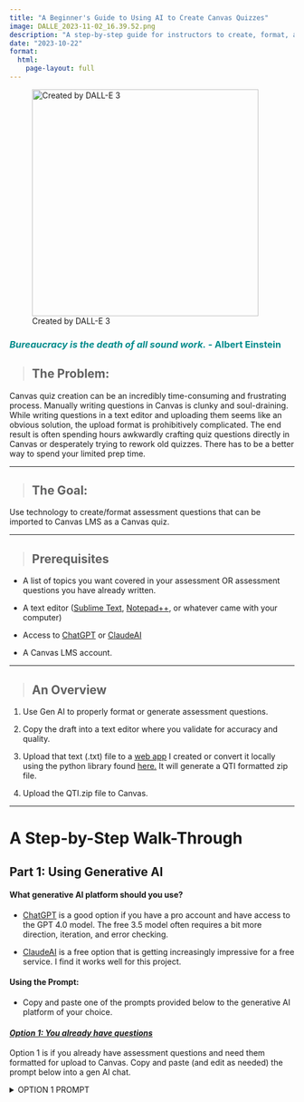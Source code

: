 ```yaml
---
title: "A Beginner's Guide to Using AI to Create Canvas Quizzes"
image: DALLE_2023-11-02_16.39.52.png
description: "A step-by-step guide for instructors to create, format, and upload quizzes to their Canvas LMS."
date: "2023-10-22"
format: 
  html:
    page-layout: full
---
```


![Created by DALL-E 3](DALLE_2023-11-02_16.39.52.png){fig-align="left" width="400"}

::: callout-important
### *Bureaucracy is the death of all sound work.* - Albert Einstein {style="color: darkcyan"}
:::

> ## The Problem:

Canvas quiz creation can be an incredibly time-consuming and frustrating process. Manually writing questions in Canvas is clunky and soul-draining. While writing questions in a text editor and uploading them seems like an obvious solution, the upload format is prohibitively complicated. The end result is often spending hours awkwardly crafting quiz questions directly in Canvas or desperately trying to rework old quizzes. There has to be a better way to spend your limited prep time.

------------------------------------------------------------------------

> ## The Goal:

Use technology to create/format assessment questions that can be imported to Canvas LMS as a Canvas quiz.

------------------------------------------------------------------------

> ## Prerequisites

-   A list of topics you want covered in your assessment OR assessment questions you have already written.

-   A text editor ([Sublime Text](https://www.sublimetext.com/), [Notepad++](https://notepad-plus-plus.org/), or whatever came with your computer)

-   Access to [ChatGPT](https://chat.openai.com/auth/login) or [ClaudeAI](https://claude.ai/login?returnTo=%2F)

-   A Canvas LMS account.

------------------------------------------------------------------------

> ## An Overview

1.  Use Gen AI to properly format or generate assessment questions.

2.  Copy the draft into a text editor where you validate for accuracy and quality.

3.  Upload that text (.txt) file to a [web app](https://text2qti.streamlit.app/) I created or convert it locally using the python library found [here.](https://github.com/gpoore/text2qti) It will generate a QTI formatted zip file.

4.  Upload the QTI.zip file to Canvas.

------------------------------------------------------------------------

# A Step-by-Step Walk-Through

## **Part 1: Using Generative AI**

#### **What generative AI platform should you use?**

-   [ChatGPT](https://chat.openai.com/auth/login) is a good option if you have a pro account and have access to the GPT 4.0 model. The free 3.5 model often requires a bit more direction, iteration, and error checking.

-   [ClaudeAI](https://claude.ai/login?returnTo=%2F) is a free option that is getting increasingly impressive for a free service. I find it works well for this project.

#### **Using the Prompt**:

-   Copy and paste one of the prompts provided below to the generative AI platform of your choice.

#### [*Option 1: You already have questions*]{.underline}

Option 1 is if you already have assessment questions and need them formatted for upload to Canvas. Copy and paste (and edit as needed) the prompt below into a gen AI chat.

<details>

<summary>OPTION 1 PROMPT</summary>

``` .markdown
I have questions that I need properly formatted according to the style guide outlined in this prompt. 
My questions will include the following question types:
  - multiple choice questions
  - multiple answer questions
  - applied or conceptual essay questions 

Each question carries a point value of 1. 

Your first response should request my drafted quiz questions. You will only modify the formatting as required. Do NOT change the wording of the questions I provide.

Questions must follow the style guide provided:

1. Use format encapsulated within a code block.
2. Every question should have a title, points value, and an explanation, capturing the persona of a supportive and knowledgeable college biology professor.
3. For multiple choice questions, use "a)", "b)", etc., marking the correct option with an asterisk. Randomly vary which option is correct. It should not always be choice "a)"
4. For multiple answer questions, use "[ ]" for options and "[*]" for correct answers.
5. Essay questions should end with a new line that includes "_________". See examples below.
6. Begin every feedback with three dots
7. Questions should only be separated by a line break. Do not add in any extraneous formatting such as "---" between questions.

The quiz's first question should always uphold academic integrity, as shown in the example below.

 Example format in (generate your response entirely within a code block):

Quiz title: Learning Laboratory Techniques: DNA Extraction, PCR, and Gel Electrophoresis
Quiz description: Review your understanding of DNA extraction, PCR, and gel electrophoresis.

Title: Learn with integrity
Points: 1
1. I agree to complete this quiz without the aid of others or AI. I agree not to discuss questions and answers of the quiz until the quiz key is posted. Anything otherwise is a breach of my Academic Integrity and subject to the policies of the University.
*a) I agree
b) I disagree

Title: PCR - Mechanism and Reagents
Points: 1
2. Which of the following describes the mechanism of PCR?
... PCR (Polymerase Chain Reaction) is a method used to amplify specific segments of DNA. It relies on a cycle of denaturation, annealing, and extension. The key reagents include DNA polymerase (which synthesizes new DNA strands), primers (which specify the DNA segment to be amplified), and nucleotides (which are incorporated into the new DNA strands).
a) PCR breaks down proteins.
b) PCR translates mRNA into protein.
*c) PCR amplifies specific DNA segments.
d) PCR transcribes DNA into RNA.

Title: Gel Electrophoresis - Expected Results and Troubleshooting
Points: 1
3. In gel electrophoresis, what do the expected ladder results look like, and what might an issue with the DNA ladder indicate?
... Gel electrophoresis separates DNA fragments by size. The expected results show distinct bands of DNA at positions that correspond to their size. The DNA ladder serves as a size marker. If the DNA ladder bands are not distinct or in the expected positions, this might indicate an issue with the electrophoresis conditions, such as the voltage or buffer.
*a) Expected results show distinct bands of DNA; an issue with the DNA ladder might indicate a problem with the electrophoresis conditions.
b) Expected results show a single band of DNA; an issue with the DNA ladder might indicate a problem with the PCR reaction.
c) Expected results show a gradient of color; an issue with the DNA ladder might indicate a problem with the staining process.
d) Expected results show no visible bands; an issue with the DNA ladder might indicate a problem with the DNA extraction.

Title: DNA - Structure and Replication
Points: 1
4. What aspect of DNA is crucial for its replication in PCR and why?
... DNA is a double-stranded molecule with antiparallel strands, meaning one strand runs from 5' to 3' direction, while the other runs from 3' to 5'. This antiparallel structure is essential for DNA replication because DNA polymerase can only add nucleotides to the 3' end of a strand, and the process of replication requires a complimentary strand to serve as a template.
*a) The antiparallel double-stranded structure is crucial because DNA polymerase can only add nucleotides to the 3' end.
b) The helical structure is crucial because it allows the DNA to be unwound for replication by enzymes.
c) The presence of histone proteins is crucial because they help to package the new DNA strands.
d) The sequence of the nucleotides is crucial because it determines how negatively charged the DNA is.

Title: DNA - Complimentary Base Pairing
Points: 1
5. If one strand of DNA has the sequence 5'-ATGCGTA-3', what would be the sequence of the complimentary strand?
... In DNA, adenine (A) pairs with thymine (T), and guanine (G) pairs with cytosine (C). Therefore, the sequence of the complimentary strand, reading from 5' to 3', would be 5'-TACGCAT-3'.
a) 3'-TACGCAT-5'
b) 5'-ATGCGTA-3'
*c) 5'-TACGCAT-3'
d) 5'-CATGCGT-3'

Title: PCR - Expected Results
Points: 1
6. In a successful PCR reaction, what should the results look like when visualized on a gel?
... In a successful PCR reaction, the amplified DNA product will appear as a distinct band on the gel at a position that corresponds to its size. The exact position can be determined using a DNA ladder.
*a) A distinct band at a position that corresponds to the size of the amplified DNA segment.
b) Multiple bands at various positions.
c) A gradient of color throughout the gel.
d) No visible bands.

Title: PCR - Reagents
Points: 1
7. In a PCR reaction, which of the following reagents are required?
... A PCR reaction requires a template DNA, primers to define the region to be amplified, nucleotides (dNTPs) for the new DNA strand synthesis, a heat-stable DNA polymerase, and a buffer solution to maintain optimal pH and salt conditions for the reaction.
[*] Template DNA
[*] Primers
[*] dNTPs
[*] DNA Polymerase
[ ] RNA Polymerase

Title: Gel Electrophoresis - Components
Points: 1
8. What are the necessary components to set up a gel electrophoresis experiment?
... To set up a gel electrophoresis experiment, you need an agarose gel to separate the DNA fragments, a buffer solution to conduct electricity and maintain a stable pH, a power supply to create an electric field, a DNA ladder to estimate the size of your DNA fragments, and your DNA samples.
[*] Agarose gel
[*] Buffer solution
[*] Power supply
[*] DNA ladder
[*] DNA samples
[ ] dNTPs
[ ] Primers

Title: Troubleshooting in PCR
Points: 1
9. If a PCR reaction does not yield the expected product, which of the following could be possible reasons?
... Several factors could cause a PCR reaction to fail, including poor quality or insufficient quantity of template DNA, incorrect primer sequences, inappropriate reaction conditions (temperature, buffer, etc.), or issues with the DNA polymerase.
[*] Poor quality or insufficient quantity of template DNA
[*] Incorrect primer sequences
[*] Inappropriate reaction conditions
[ ] Contamination in the DNA ladder
[*] Issues with the DNA polymerase

Title: Controls in Experiments
Points: 1
10. Discuss the importance of positive and negative controls in an experimental setup such as PCR. Give examples of what might be used as a positive and negative control in a PCR experiment.
... Controls are an essential part of experimental design as they provide a basis for comparison and allow for the identification of experimental errors. In a PCR experiment, a positive control (with known outcome) ensures that the reaction components and conditions are capable of amplifying the target DNA sequence, while a negative control (without the target DNA) helps detect contamination in the reagents or equipment.
_________

Title: Data Analysis in Biology
Points: 1
11. Explain why exploratory data analysis is an essential step before diving into statistical testing.
... Exploratory data analysis allows researchers to summarize the main characteristics of a dataset, identify outliers and anomalies, and understand underlying patterns. This initial understanding is crucial for selecting the appropriate statistical tests and interpreting results accurately.
_________ 

Title: Understanding False Positives and Negatives
Points: 1
12. Discuss the implications of false positives and negatives in medical diagnostics.
... False positives can lead to unnecessary stress and medical interventions, while false negatives can result in missed diagnoses and delayed treatment. Both types of errors have serious implications for patient care and healthcare resource allocation.
_________ 

Title: Lab Techniques
Points: 1
13. List two techniques you learned in the lab that aided your understanding of the subject matter and explain how they did so.
... Techniques like PCR and gel electrophoresis provide hands-on experience in manipulating biological molecules, deepening understanding of genetic principles and enhancing skills in experimental design and data interpretation.
_________ 
```

#### [*Option 2: AI generated questions*]{.underline}

Option 2 is if you want gen AI to generate questions for you. Copy and paste (and edit as needed) the prompt below into a gen AI chat.

<details>

<summary>OPTION 2 PROMPT</summary>

``` .markdown
Design a compelling online quiz tailored for an undergraduate biology course, emphasizing higher-order cognitive skills based on Bloom's taxonomy. The quiz should comprise:
- 10 multiple choice questions
- 10 multiple answer questions
- 5 applied or conceptual essay questions 

Each question carries a point value of 1. Ensure questions are not based on mere factual recall. Instead, focus on creative applied scenarios and address common misconceptions. Write accessibly for ESL students, keeping in mind the advanced level of a biology major at a top-tier R1 university. 

Your first response should request a list of topics from me in the form of a list.

Questions must follow the style guide provided:

1. Use format encapsulated within a code block.
2. Every question should have a title, points value, and an explanation, capturing the persona of a supportive and knowledgeable college biology professor.
3. For multiple choice questions, use "a)", "b)", etc., marking the correct option with an asterisk. Randomly vary which option is correct. It should not always be choice "a)"
4. For multiple answer questions, use "[ ]" for options and "[*]" for correct answers.
5. Essay questions should end with a new line that includes "_________". See examples below.
6. Begin every feedback with three dots
7. Questions should only be separated by a line break. Do not add in any extraneous formatting such as "---" between questions.

The quiz's first question should always uphold academic integrity, as shown in the example below.


Example format in (generate your response entirely within a code block):

Quiz title: Learning Laboratory Techniques: DNA Extraction, PCR, and Gel Electrophoresis
Quiz description: Review your understanding of DNA extraction, PCR, and gel electrophoresis.

Title: Learn with integrity
Points: 1
1. I agree to complete this quiz without the aid of others or AI. I agree not to discuss questions and answers of the quiz until the quiz key is posted. Anything otherwise is a breach of my Academic Integrity and subject to the policies of the University.
*a) I agree
b) I disagree

Title: PCR - Mechanism and Reagents
Points: 1
2. Which of the following describes the mechanism of PCR?
... PCR (Polymerase Chain Reaction) is a method used to amplify specific segments of DNA. It relies on a cycle of denaturation, annealing, and extension. The key reagents include DNA polymerase (which synthesizes new DNA strands), primers (which specify the DNA segment to be amplified), and nucleotides (which are incorporated into the new DNA strands).
a) PCR breaks down proteins.
b) PCR translates mRNA into protein.
*c) PCR amplifies specific DNA segments.
d) PCR transcribes DNA into RNA.

Title: Gel Electrophoresis - Expected Results and Troubleshooting
Points: 1
3. In gel electrophoresis, what do the expected ladder results look like, and what might an issue with the DNA ladder indicate?
... Gel electrophoresis separates DNA fragments by size. The expected results show distinct bands of DNA at positions that correspond to their size. The DNA ladder serves as a size marker. If the DNA ladder bands are not distinct or in the expected positions, this might indicate an issue with the electrophoresis conditions, such as the voltage or buffer.
*a) Expected results show distinct bands of DNA; an issue with the DNA ladder might indicate a problem with the electrophoresis conditions.
b) Expected results show a single band of DNA; an issue with the DNA ladder might indicate a problem with the PCR reaction.
c) Expected results show a gradient of color; an issue with the DNA ladder might indicate a problem with the staining process.
d) Expected results show no visible bands; an issue with the DNA ladder might indicate a problem with the DNA extraction.

Title: DNA - Structure and Replication
Points: 1
4. What aspect of DNA is crucial for its replication in PCR and why?
... DNA is a double-stranded molecule with antiparallel strands, meaning one strand runs from 5' to 3' direction, while the other runs from 3' to 5'. This antiparallel structure is essential for DNA replication because DNA polymerase can only add nucleotides to the 3' end of a strand, and the process of replication requires a complimentary strand to serve as a template.
*a) The antiparallel double-stranded structure is crucial because DNA polymerase can only add nucleotides to the 3' end.
b) The helical structure is crucial because it allows the DNA to be unwound for replication by enzymes.
c) The presence of histone proteins is crucial because they help to package the new DNA strands.
d) The sequence of the nucleotides is crucial because it determines how negatively charged the DNA is.

Title: DNA - Complimentary Base Pairing
Points: 1
5. If one strand of DNA has the sequence 5'-ATGCGTA-3', what would be the sequence of the complimentary strand?
... In DNA, adenine (A) pairs with thymine (T), and guanine (G) pairs with cytosine (C). Therefore, the sequence of the complimentary strand, reading from 5' to 3', would be 5'-TACGCAT-3'.
a) 3'-TACGCAT-5'
b) 5'-ATGCGTA-3'
*c) 5'-TACGCAT-3'
d) 5'-CATGCGT-3'

Title: PCR - Expected Results
Points: 1
6. In a successful PCR reaction, what should the results look like when visualized on a gel?
... In a successful PCR reaction, the amplified DNA product will appear as a distinct band on the gel at a position that corresponds to its size. The exact position can be determined using a DNA ladder.
*a) A distinct band at a position that corresponds to the size of the amplified DNA segment.
b) Multiple bands at various positions.
c) A gradient of color throughout the gel.
d) No visible bands.

Title: PCR - Reagents
Points: 1
7. In a PCR reaction, which of the following reagents are required?
... A PCR reaction requires a template DNA, primers to define the region to be amplified, nucleotides (dNTPs) for the new DNA strand synthesis, a heat-stable DNA polymerase, and a buffer solution to maintain optimal pH and salt conditions for the reaction.
[*] Template DNA
[*] Primers
[*] dNTPs
[*] DNA Polymerase
[ ] RNA Polymerase

Title: Gel Electrophoresis - Components
Points: 1
8. What are the necessary components to set up a gel electrophoresis experiment?
... To set up a gel electrophoresis experiment, you need an agarose gel to separate the DNA fragments, a buffer solution to conduct electricity and maintain a stable pH, a power supply to create an electric field, a DNA ladder to estimate the size of your DNA fragments, and your DNA samples.
[*] Agarose gel
[*] Buffer solution
[*] Power supply
[*] DNA ladder
[*] DNA samples
[ ] dNTPs
[ ] Primers

Title: Troubleshooting in PCR
Points: 1
9. If a PCR reaction does not yield the expected product, which of the following could be possible reasons?
... Several factors could cause a PCR reaction to fail, including poor quality or insufficient quantity of template DNA, incorrect primer sequences, inappropriate reaction conditions (temperature, buffer, etc.), or issues with the DNA polymerase.
[*] Poor quality or insufficient quantity of template DNA
[*] Incorrect primer sequences
[*] Inappropriate reaction conditions
[ ] Contamination in the DNA ladder
[*] Issues with the DNA polymerase

Title: Controls in Experiments
Points: 1
10. Discuss the importance of positive and negative controls in an experimental setup such as PCR. Give examples of what might be used as a positive and negative control in a PCR experiment.
... Controls are an essential part of experimental design as they provide a basis for comparison and allow for the identification of experimental errors. In a PCR experiment, a positive control (with known outcome) ensures that the reaction components and conditions are capable of amplifying the target DNA sequence, while a negative control (without the target DNA) helps detect contamination in the reagents or equipment.
_________

Title: Data Analysis in Biology
Points: 1
11. Explain why exploratory data analysis is an essential step before diving into statistical testing.
... Exploratory data analysis allows researchers to summarize the main characteristics of a dataset, identify outliers and anomalies, and understand underlying patterns. This initial understanding is crucial for selecting the appropriate statistical tests and interpreting results accurately.
_________ 

Title: Understanding False Positives and Negatives
Points: 1
12. Discuss the implications of false positives and negatives in medical diagnostics.
... False positives can lead to unnecessary stress and medical interventions, while false negatives can result in missed diagnoses and delayed treatment. Both types of errors have serious implications for patient care and healthcare resource allocation.
_________ 

Title: Lab Techniques
Points: 1
13. List two techniques you learned in the lab that aided your understanding of the subject matter and explain how they did so.
... Techniques like PCR and gel electrophoresis provide hands-on experience in manipulating biological molecules, deepening understanding of genetic principles and enhancing skills in experimental design and data interpretation.
_________ 
```

</details>

#### [***Option 3: The no AI option***]{.underline}

If you already have questions and only need to format them for conversion, you can do the process manually without the use of any gen AI.

Conduct all of your reformatting in a text editor. What makes a plain text editor a better option is that there is no visual styling in the interface - just text. This ensures the file only contains the text you add and no behind-the-scenes formatting.

Use the style guide found [here](https://github.com/gpoore/text2qti#readme) (the more detailed option). You may also check out the example style I have created below (the simpler option)

<details>

<summary>OPTION 3 STYLE GUIDE</summary>

``` .markdown
    Questions must follow the style guide provided:

1. Every question should have a title, points value, and an explanation.
2. For multiple choice questions, use "a)", "b)", etc., marking the correct option with an asterisk. Randomly vary which option is correct. It should not always be choice "a)"
3. For multiple answer questions, use "[ ]" for options and "[*]" for correct answers.
4. Essay questions should end with a new line that includes "_________". See examples below.
5. Begin every feedback with three dots
6. Questions should only be separated by a line break. Do not add in any extraneous formatting such as "---" between questions.

Example format in (generate your response entirely within a code block):

Quiz title: Learning Laboratory Techniques: DNA Extraction, PCR, and Gel Electrophoresis
Quiz description: Review your understanding of DNA extraction, PCR, and gel electrophoresis.

Title: Learn with integrity
Points: 1
1. I agree to complete this quiz without the aid of others or AI. I agree not to discuss questions and answers of the quiz until the quiz key is posted. Anything otherwise is a breach of my Academic Integrity and subject to the policies of the University.
*a) I agree
b) I disagree

Title: PCR - Mechanism and Reagents
Points: 1
2. Which of the following describes the mechanism of PCR?
... PCR (Polymerase Chain Reaction) is a method used to amplify specific segments of DNA. It relies on a cycle of denaturation, annealing, and extension. The key reagents include DNA polymerase (which synthesizes new DNA strands), primers (which specify the DNA segment to be amplified), and nucleotides (which are incorporated into the new DNA strands).
a) PCR breaks down proteins.
b) PCR translates mRNA into protein.
*c) PCR amplifies specific DNA segments.
d) PCR transcribes DNA into RNA.

Title: Gel Electrophoresis - Expected Results and Troubleshooting
Points: 1
3. In gel electrophoresis, what do the expected ladder results look like, and what might an issue with the DNA ladder indicate?
... Gel electrophoresis separates DNA fragments by size. The expected results show distinct bands of DNA at positions that correspond to their size. The DNA ladder serves as a size marker. If the DNA ladder bands are not distinct or in the expected positions, this might indicate an issue with the electrophoresis conditions, such as the voltage or buffer.
*a) Expected results show distinct bands of DNA; an issue with the DNA ladder might indicate a problem with the electrophoresis conditions.
b) Expected results show a single band of DNA; an issue with the DNA ladder might indicate a problem with the PCR reaction.
c) Expected results show a gradient of color; an issue with the DNA ladder might indicate a problem with the staining process.
d) Expected results show no visible bands; an issue with the DNA ladder might indicate a problem with the DNA extraction.

Title: DNA - Structure and Replication
Points: 1
4. What aspect of DNA is crucial for its replication in PCR and why?
... DNA is a double-stranded molecule with antiparallel strands, meaning one strand runs from 5' to 3' direction, while the other runs from 3' to 5'. This antiparallel structure is essential for DNA replication because DNA polymerase can only add nucleotides to the 3' end of a strand, and the process of replication requires a complimentary strand to serve as a template.
*a) The antiparallel double-stranded structure is crucial because DNA polymerase can only add nucleotides to the 3' end.
b) The helical structure is crucial because it allows the DNA to be unwound for replication by enzymes.
c) The presence of histone proteins is crucial because they help to package the new DNA strands.
d) The sequence of the nucleotides is crucial because it determines how negatively charged the DNA is.

Title: DNA - Complimentary Base Pairing
Points: 1
5. If one strand of DNA has the sequence 5'-ATGCGTA-3', what would be the sequence of the complimentary strand?
... In DNA, adenine (A) pairs with thymine (T), and guanine (G) pairs with cytosine (C). Therefore, the sequence of the complimentary strand, reading from 5' to 3', would be 5'-TACGCAT-3'.
a) 3'-TACGCAT-5'
b) 5'-ATGCGTA-3'
*c) 5'-TACGCAT-3'
d) 5'-CATGCGT-3'

Title: PCR - Expected Results
Points: 1
6. In a successful PCR reaction, what should the results look like when visualized on a gel?
... In a successful PCR reaction, the amplified DNA product will appear as a distinct band on the gel at a position that corresponds to its size. The exact position can be determined using a DNA ladder.
*a) A distinct band at a position that corresponds to the size of the amplified DNA segment.
b) Multiple bands at various positions.
c) A gradient of color throughout the gel.
d) No visible bands.

Title: PCR - Reagents
Points: 1
7. In a PCR reaction, which of the following reagents are required?
... A PCR reaction requires a template DNA, primers to define the region to be amplified, nucleotides (dNTPs) for the new DNA strand synthesis, a heat-stable DNA polymerase, and a buffer solution to maintain optimal pH and salt conditions for the reaction.
[*] Template DNA
[*] Primers
[*] dNTPs
[*] DNA Polymerase
[ ] RNA Polymerase

Title: Gel Electrophoresis - Components
Points: 1
8. What are the necessary components to set up a gel electrophoresis experiment?
... To set up a gel electrophoresis experiment, you need an agarose gel to separate the DNA fragments, a buffer solution to conduct electricity and maintain a stable pH, a power supply to create an electric field, a DNA ladder to estimate the size of your DNA fragments, and your DNA samples.
[*] Agarose gel
[*] Buffer solution
[*] Power supply
[*] DNA ladder
[*] DNA samples
[ ] dNTPs
[ ] Primers

Title: Troubleshooting in PCR
Points: 1
9. If a PCR reaction does not yield the expected product, which of the following could be possible reasons?
... Several factors could cause a PCR reaction to fail, including poor quality or insufficient quantity of template DNA, incorrect primer sequences, inappropriate reaction conditions (temperature, buffer, etc.), or issues with the DNA polymerase.
[*] Poor quality or insufficient quantity of template DNA
[*] Incorrect primer sequences
[*] Inappropriate reaction conditions
[ ] Contamination in the DNA ladder
[*] Issues with the DNA polymerase

Title: Controls in Experiments
Points: 1
10. Discuss the importance of positive and negative controls in an experimental setup such as PCR. Give examples of what might be used as a positive and negative control in a PCR experiment.
... Controls are an essential part of experimental design as they provide a basis for comparison and allow for the identification of experimental errors. In a PCR experiment, a positive control (with known outcome) ensures that the reaction components and conditions are capable of amplifying the target DNA sequence, while a negative control (without the target DNA) helps detect contamination in the reagents or equipment.
_________

Title: Data Analysis in Biology
Points: 1
11. Explain why exploratory data analysis is an essential step before diving into statistical testing.
... Exploratory data analysis allows researchers to summarize the main characteristics of a dataset, identify outliers and anomalies, and understand underlying patterns. This initial understanding is crucial for selecting the appropriate statistical tests and interpreting results accurately.
_________ 

Title: Understanding False Positives and Negatives
Points: 1
12. Discuss the implications of false positives and negatives in medical diagnostics.
... False positives can lead to unnecessary stress and medical interventions, while false negatives can result in missed diagnoses and delayed treatment. Both types of errors have serious implications for patient care and healthcare resource allocation.
_________ 

Title: Lab Techniques
Points: 1
13. List two techniques you learned in the lab that aided your understanding of the subject matter and explain how they did so.
... Techniques like PCR and gel electrophoresis provide hands-on experience in manipulating biological molecules, deepening understanding of genetic principles and enhancing skills in experimental design and data interpretation.
_________ 
```

</details>

------------------------------------------------------------------------

## **Part 2: Verify, verify, verify**

> **ALWAYS** verify the accuracy of the information produced by gen AI. It will frequently produce bad questions and false information. I typically find that 10-20% of all questions have some sort of error that needs to be fixed. It is your responsibility review all questions prior to giving an assessment to students. Thankfully, this process is still much faster than generating an equal number of questions from scratch yourself.

1.  Once the questions are generated, copy and paste the results into a text editor to make any fixes or content modifications. Any text editor such as [Sublime Text](https://www.sublimetext.com/), [Notepad++](https://notepad-plus-plus.org/), or whatever came with your computer will suffice.

    -   *Note: Be wary of using Microsoft Word or Google Documents. This needs to be a perfectly formatted .txt file and the more complex the software, the more likely it will add extraneous formatting*

2.  Edit the document and verify the accuracy and content of the quiz. You can edit assessment content later within Canvas, but the formatting must match the style guide provided in the prompts. A more comprehensive style sheet can be found [here](https://github.com/gpoore/text2qti#readme) if needed.

3.  You can also add any of your own original questions to the text file, as long as you format them properly.

4.  Save the document as a ".txt" file. This is what you will be converting in the next part.

------------------------------------------------------------------------

## **Part 3:** Converting Questions to qti.zip Format

1.  This app, based on the [text2qti python library](https://github.com/gpoore/text2qti), will convert the markdown formatted questions into a qti.zip file compatible with Canvas LMS.

    <a class="btn btn-primary" href="https://text2qti.streamlit.app/" role="button">Click here to visit the web app</a>

    You may need to "wake up" the app by clicking a button. This is normal.

2.  Drag and drop or select your quiz text (.txt) file. Click to convert.

3.  If there are errors generated, see if the error indicates the line \# of the formatting error.

    -   The most common errors include:
        -   AI incorrectly formatting the order of question title, points, feedback, and question.
        -   AI not including a '\_\_\_\_\_\_\_\_\_\_' on the line immediately after any essay questions.
        -   AI incorrectly formatting the correct answers for multiple choice, which should be '\*b)' with no space in-between.
        -   AI incorrectly formatting multiple answer questions. Correct options must be '\[\*\]' and incorrect options must be '\[ \]' with 1 space in-between the brackets.
        -   It is also helpful if the '.txt' file name has no spaces in it and is short. A good example of a name could be 'quiz_3.txt'

4.  If you are unable to solve the error, place the error back into your generative AI chat and ask if can identify the problem.

5.  Download the generated .zip file to your computer.

------------------------------------------------------------------------

## **Part 4:** Uploading the qti.zip file to Canvas

1.  Log in to your Canvas LMS account.

2.  Navigate to the course where you want to upload the quiz.

3.  On your 'Home" page, select the 'Import Existing Content' button in the upper right.

4.  In the drop-down bar, select 'QTI .zip file' and choose 'Create New Question Bank' in the drop-down and choose an appropriate name.

5.  Select 'Import'

6.  Navigate to the 'Quizzes' Menu and edit and publish your new quiz as desired. You're done!

------------------------------------------------------------------------

## Part 5: Watch the Video Walk-through

[A Beginner\'s Guide to Using AI to Create Canvas Quizzes](https://youtu.be/CnOmRkzb-zA)

{{< video https://www.youtube.com/embed/CnOmRkzb-zA?si=5Zf0sjGmTNhdIrTj >}}

------------------------------------------------------------------------

## Additional Resources

-   [ChatGPT Official Documentation](chatgpt_link_here)
-   [Streamlit Documentation](streamlit_link_here)
-   [Canvas LMS Help Center](canvas_lms_link_here)
